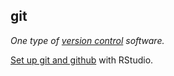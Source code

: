 ## git

<dfn>One type of [version control](v.html#version-control) software.</dfn>

[Set up git and github](https://debruine.github.io/tutorials/git-and-github.html){target="_blank"} with RStudio.